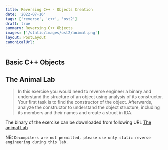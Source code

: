 ```yaml
---
title: Reversing C++ - Objects Creation
date: '2022-07-16'
tags: ['reverse', 'c++', 'ost2']
draft: true
summary: Reversing C++ Objects
images: ['/static/images/ost2/animal.png']
layout: PostLayout
canonicalUrl:
---
```


## Basic C++ Objects

## The Animal Lab

> In this exercise you would need to reverse engineer a binary and understand the structure of an object using analysis of its constructor. Your first task is to find the constructor of the object. Afterwards, analyze the constructor to understand the object structure, including its members and their names and create a struct in IDA.

The binary of the exercise can be downloaded from following URL [The animal Lab](https://gitlab.com/opensecuritytraining/re3011_cpp_re_binaries/-/blob/main/TheAnimal)

NB: `Decompilers are not permitted, please use only static reverse engineering during this lab.`

